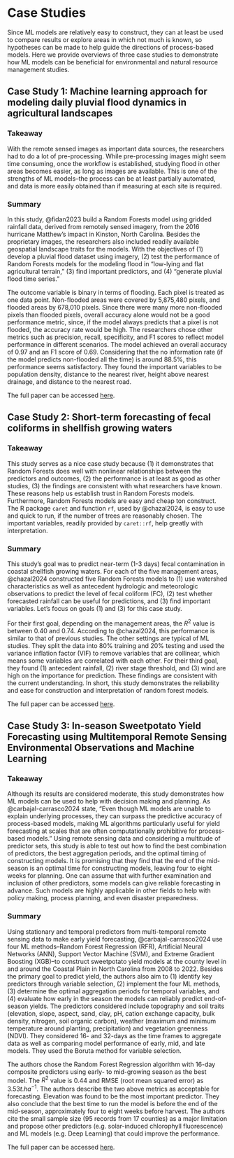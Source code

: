 # Case Studies    

Since ML models are relatively easy to construct, they can at least be used to compare results or explore areas in which not much is known, so hypotheses can be made to help guide the directions of process-based models. Here we provide overviews of three case studies to demonstrate how ML models can be beneficial for environmental and natural resource management studies.    

## Case Study 1: Machine learning approach for modeling daily pluvial flood dynamics in agricultural landscapes  

### Takeaway  

With the remote sensed images as important data sources, the researchers had to do a lot of pre-processing. While pre-processing images might seem time consuming, once the workflow is established, studying flood in other areas becomes easier, as long as images are available. This is one of the strengths of ML models--the process can be at least partially automated, and data is more easily obtained than if measuring at each site is required.  

### Summary  

In this study, @fidan2023 build a Random Forests model using gridded rainfall data, derived from remotely sensed imagery, from the 2016 hurricane Matthew's impact in Kinston, North Carolina. Besides the proprietary images, the researchers also included readily available geospatial landscape traits for the models. With the objectives of (1) develop a pluvial flood dataset using imagery, (2) test the performance of Random Forests models for the modeling flood in "low-lying and flat agricultural terrain," (3) find important predictors, and (4) "generate pluvial flood time series."  

The outcome variable is binary in terms of flooding. Each pixel is treated as one data point. Non-flooded areas were covered by 5,875,480 pixels, and flooded areas by 678,010 pixels. Since there were many more non-flooded pixels than flooded pixels, overall accuracy alone would not be a good performance metric, since, if the model always predicts that a pixel is not flooded, the accuracy rate would be high. The researchers chose other metrics such as precision, recall, specificity, and F1 scores to reflect model performance in different scenarios. The model achieved an overall accuracy of 0.97 and an F1 score of 0.69. Considering that the no information rate (if the model predicts non-flooded all the time) is around 88.5%, this performance seems satisfactory. They found the important variables to be population density, distance to the nearest river, height above nearest drainage, and distance to the nearest road.    

The full paper can be accessed [here](https://www.sciencedirect.com/science/article/pii/S1364815223001445?dgcid=author). 

## Case Study 2: Short-term forecasting of fecal coliforms in shellfish growing waters  

### Takeaway  

This study serves as a nice case study because (1) it demonstrates that Random Forests does well with nonlinear relationships between the predictors and outcomes, (2) the performance is at least as good as other studies, (3) the findings are consistent with what researchers have known. These reasons help us establish trust in Random Forests models. Furthermore, Random Forests models are easy and cheap ton construct. The R package `caret` and function `rf`, used by @chazal2024, is easy to use and quick to run, if the number of trees are reasonably chosen. The important variables, readily provided by `caret::rf`, help greatly with interpretation.  

### Summary  

This study's goal was to predict near-term (1-3 days) fecal contamination in coastal shellfish growing waters. For each of the five management areas, @chazal2024 constructed five Random Forests models to (1) use watershed characteristics as well as antecedent hydrologic and meteorologic observations to predict the level of fecal coliform (FC), (2) test whether forecasted rainfall can be useful for predictions, and (3) find important variables. Let's focus on goals (1) and (3) for this case study.  

For their first goal, depending on the management areas, the $R^2$ value is between 0.40 and 0.74. According to @chazal2024, this performance is similar to that of previous studies. The other settings are typical of ML studies. They split the data into 80% training and 20% testing and used the variance inflation factor (VIF) to remove variables that are collinear, which means some variables are correlated with each other. For their third goal, they found (1) antecedent rainfall, (2) river stage threshold, and (3) wind are high on the importance for prediction. These findings are consistent with the current understanding. In short, this study demonstrates the reliability and ease for construction and interpretation of random forest models.  

The full paper can be accessed [here](https://www.sciencedirect.com/science/article/pii/S0025326X24000304?via%3Dihub).  

## Case Study 3: In-season Sweetpotato Yield Forecasting using Multitemporal Remote Sensing Environmental Observations and Machine Learning  

### Takeaway  

Although its results are considered moderate, this study demonstrates how ML models can be used to help with decision making and planning. As @carbajal-carrasco2024 state, "Even though ML models are unable to explain underlying processes, they can surpass the predictive accuracy of process-based models, making ML algorithms particularly useful for yield forecasting at scales that are often computationally prohibitive for process-based models." Using remote sensing data and considering a multitude of predictor sets, this study is able to test out how to find the best combination of predictors, the best aggregation periods, and the optimal timing of constructing models. It is promising that they find that the end of the mid-season is an optimal time for constructing models, leaving four to eight weeks for planning. One can assume that with further examination and inclusion of other predictors, some models can give reliable forecasting in advance. Such models are highly applicable in other fields to help with policy making, process planning, and even disaster preparedness.

### Summary  

Using stationary and temporal predictors from multi-temporal remote sensing data to make early yield forecasting, @carbajal-carrasco2024 use four ML methods--Random Forest Regression (RFR), Artificial Neural Networks (ANN), Support Vector Machine (SVM), and Extreme Gradient Boosting (XGB)--to construct sweetpotato yield models at the county level in and around the Coastal Plain in North Carolina from 2008 to 2022. Besides the primary goal to predict yield, the authors also aim to (1) identify key predictors through variable selection, (2) implement the four ML methods, (3) determine the optimal aggregation periods for temporal variables, and (4) evaluate how early in the season the models can reliably predict end-of-season yields. The predictors considered include topography and soil traits (elevation, slope, aspect, sand, clay, pH, cation exchange capacity, bulk density, nitrogen, soil organic carbon), weather (maximum and minimum temperature around planting, precipitation) and vegetation greenness (NDVI). They considered 16- and 32-days as the time frames to aggregate data as well as comparing model performance of early, mid, and late models. They used the Boruta method for variable selection.

The authors chose the Random Forest Regression algorithm with 16-day composite predictors using early- to mid-growing season as the best model. The $R^2$ value is $0.44$ and RMSE (root mean squared error) as $3.53 t.ha^{-1}$. The authors describe the two above metrics as acceptable for forecasting. Elevation was found to be the most important predictor. They also conclude that the best time to run the model is before the end of the mid-season, approximately four to eight weeks before harvest. The authors cite the small sample size (95 records from 17 counties) as a major limitation and propose other predictors (e.g. solar-induced chlorophyll fluorescence) and ML models (e.g. Deep Learning) that could improve the performance. 

The full paper can be accessed [here](https://essopenarchive.org/users/716273/articles/870897-in-season-sweetpotato-yield-forecasting-using-multitemporal-remote-sensing-environmental-observations-and-machine-learning).  


